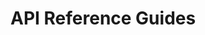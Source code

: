 # API Reference Guides


<div>
  <div className="grid grid-cols-1 desktop:grid-cols-2 gap-4 pt-6">
    <ApiCard
      name="tbDEX SDK"
      description="A messaging protocol that enables wallet applications to communicate with Participating Financial Instutitions to discover and obtain liquidity."
      links={[
        {"js": "https://tbd54566975.github.io/tbdex-js/index.html"},
        {"kt": "https://tbd54566975.github.io/tbdex-kt/docs/"},
        {"swift": "https://swiftpackageindex.com/TBD54566975/tbdex-swift/main/documentation/tbdex"}
      ]}
    />
    <ApiCard
      name="Web5 SDK"
      description="A library for generating and resolving Decentralized Identifiers, as well as issuing, presenting and verifying Verifiable Credentials. The JS SDK also includes convenience methods for working with Decentralized Web Nodes."
      links={[
        {"js": "https://tbd54566975.github.io/web5-js/"},
        {"kt": "https://tbd54566975.github.io/web5-kt/docs/"},
        {"swift": "https://swiftpackageindex.com/TBD54566975/web5-swift/main/documentation/web5"}
      ]}
    />
    <ApiCard
      name="DWN SDK"
      description="A decentralized data storage and message relay node, as defined in the DIF Decentralized Web Node specification. Users may have multiple Nodes that replicate their data between them."
      links={[
        {"js": "https://tbd54566975.github.io/dwn-sdk-js/"},
      ]}
    />  
    <ApiCard
      name="SSI SDK"
      description="Provides flexible functionality based on a set of standards-based primitives for building decentralized identity applications in a modular manner."
      links={[
        {"go": "https://pkg.go.dev/github.com/TBD54566975/ssi-sdk"},
      ]}
    />
    <ApiCard
      name="SSI Service"
      description="A web service that exposes the SSI SDK as an HTTP API. Support operations for Verifiable Credentials, Decentralized Identifiers and things Self Sovereign Identity."
      links={[
        {"go": "https://pkg.go.dev/github.com/tbd54566975/ssi-service"},
      ]}
    />  
  </div>
</div>
